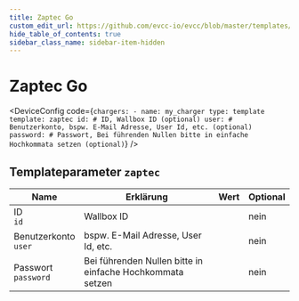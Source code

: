 ```yaml
---
title: Zaptec Go
custom_edit_url: https://github.com/evcc-io/evcc/blob/master/templates/definition/charger/zaptec.yaml
hide_table_of_contents: true
sidebar_class_name: sidebar-item-hidden
---
```



# Zaptec Go

<div className="device-detail-container">
  <div className="device-detail-content">
    <DeviceFeatures features="rfid,sponsorship" />

<DeviceConfig code={`chargers:
    - name: my_charger
      type: template
      template: zaptec
      id: # ID, Wallbox ID (optional)
      user: # Benutzerkonto, bspw. E-Mail Adresse, User Id, etc. (optional)
      password: # Passwort, Bei führenden Nullen bitte in einfache Hochkommata setzen (optional)`}  />
  </div>
  <div className="device-detail-icon">
    <evcc-icon
      type="charger"
      name="zaptec-go"
      size="400px"
      alt="Zaptec Go"
      className="device-detail-icon-img"
    ></evcc-icon>
  </div>
</div>

## Templateparameter `zaptec`

| Name | Erklärung | Wert | Optional |
|-----------|-----------|------|----------|
| ID<br/>`id` | Wallbox ID |  | nein |
| Benutzerkonto<br/>`user` | bspw. E-Mail Adresse, User Id, etc. |  | nein |
| Passwort<br/>`password` | Bei führenden Nullen bitte in einfache Hochkommata setzen |  | nein |

<SponsorshipRequired />

